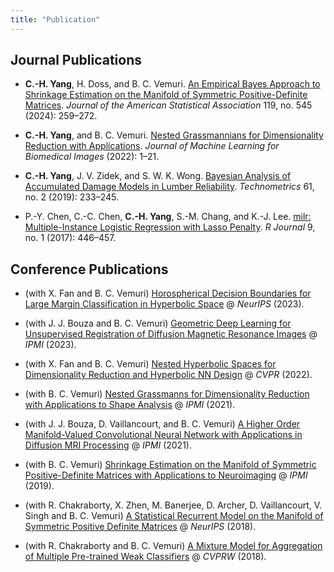 ```yaml
---
title: "Publication"
---
```


## Journal Publications

-   **C.-H. Yang**, H. Doss, and B. C. Vemuri. [An Empirical Bayes Approach to Shrinkage Estimation on the Manifold of Symmetric Positive-Definite Matrices](https://doi.org/10.1080/01621459.2022.2110877). *Journal of the American Statistical Association* 119, no. 545 (2024): 259--272.

-   **C.-H. Yang**, and B. C. Vemuri. [Nested Grassmannians for Dimensionality Reduction with Applications](https://doi.org/10.59275/j.melba.2022-234f). *Journal of Machine Learning for Biomedical Images* (2022): 1--21.

-   **C.-H. Yang**, J. V. Zidek, and S. W. K. Wong. [Bayesian Analysis of Accumulated Damage Models in Lumber Reliability](https://doi.org/10.1080/00401706.2018.1512900). *Technometrics* 61, no. 2 (2019): 233--245. 

-   P.-Y. Chen, C.-C. Chen, **C.-H. Yang**, S.-M. Chang, and K.-J. Lee. [milr: Multiple-Instance Logistic Regression with Lasso Penalty](https://doi.org/10.32614/RJ-2017-013). *R Journal* 9, no. 1 (2017): 446--457. 

## Conference Publications

- (with X. Fan and B. C. Vemuri) [Horospherical Decision Boundaries for Large Margin Classification in Hyperbolic Space](https://proceedings.neurips.cc/paper_files/paper/2023/hash/24cb8b08f3cb2f59671e33faac4790e6-Abstract-Conference.html) @ *NeurIPS* (2023).

- (with J. J. Bouza and B. C. Vemuri) [Geometric Deep Learning for Unsupervised Registration of Diffusion Magnetic Resonance Images](https://doi.org/10.1007/978-3-031-34048-2_43) @ *IPMI* (2023).

- (with X. Fan and B. C. Vemuri) [Nested Hyperbolic Spaces for Dimensionality Reduction and Hyperbolic NN Design](https://doi.org/10.1109/CVPR52688.2022.00045) @ *CVPR* (2022).

- (with B. C. Vemuri) [Nested Grassmanns for Dimensionality Reduction with Applications to Shape Analysis](https://doi.org/10.1007/978-3-030-78191-0_11) @ *IPMI* (2021).

- (with J. J. Bouza, D. Vaillancourt, and B. C. Vemuri) [A Higher Order Manifold-Valued Convolutional Neural Network with Applications in Diffusion MRI Processing](https://doi.org/10.1007/978-3-030-78191-0_24) @ *IPMI* (2021).

- (with B. C. Vemuri) [Shrinkage Estimation on the Manifold of Symmetric Positive-Definite Matrices with Applications to Neuroimaging](https://doi.org/10.1007/978-3-030-20351-1_44) @ *IPMI* (2019).

- (with R. Chakraborty, X. Zhen, M. Banerjee, D. Archer, D. Vaillancourt, V. Singh and B. C. Vemuri) [A Statistical Recurrent Model on the Manifold of Symmetric Positive Definite Matrices](https://papers.nips.cc/paper_files/paper/2018/hash/7070f9088e456682f0f84f815ebda761-Abstract.html) @ *NeurIPS* (2018).

- (with R. Chakraborty and B. C. Vemuri) [A Mixture Model for Aggregation of Multiple Pre-trained Weak Classifiers](https://doi.org/10.1109/CVPRW.2018.00074) @ *CVPRW* (2018).
